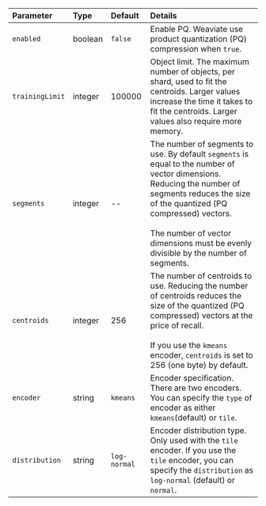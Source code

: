 | Parameter | Type | Default | Details |
| :-- | :-- | :-- | :-- |
| `enabled` | boolean | `false` |  Enable PQ. Weaviate use product quantization (PQ) compression when `true`. |
| `trainingLimit` | integer | 100000 |  Object limit. The maximum number of objects, per shard, used to fit the centroids. Larger values increase the time it takes to fit the centroids. Larger values also require more memory. |
| `segments` | integer | -- |The number of segments to use. By default `segments` is equal to the number of vector dimensions. Reducing the number of segments reduces the size of the quantized (PQ compressed) vectors. <br/><br/> The number of vector dimensions must be evenly divisible by the number of segments. |
| `centroids` | integer | 256 | The number of centroids to use. Reducing the number of centroids reduces the size of the quantized (PQ compressed) vectors at the price of recall. <br/><br/> If you use the `kmeans` encoder, `centroids` is set to 256 (one byte) by default. |
| `encoder` | string | `kmeans` | Encoder specification. There are two encoders. You can specify the `type` of encoder as either `kmeans`(default) or `tile`. | 
|`distribution`|string|`log-normal`| Encoder distribution type. Only used with the `tile` encoder. If you use the `tile` encoder, you can specify the `distribution` as `log-normal` (default) or `normal`. |
